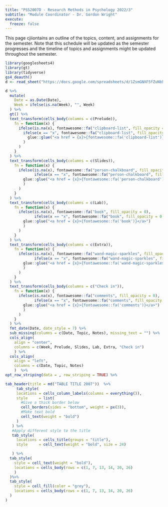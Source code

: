 ```yaml
---
title: "PS52007D - Research Methods in Psychology 2022/3"
subtitle: "Module Coordinator - Dr. Gordon Wright"
execute:
  freeze: false
---
```


This page cjiiontains an outline of the topics, content, and assignments
for the semester. Note that this schedule will be updated as the
semester progresses and the timeline of topics and assignments might be
updated throughout the semester.

```r
library(googlesheets4)
library(gt)
library(tidyverse)
gs4_deauth()
d <- read_sheet("https://docs.google.com/spreadsheets/d/1ZsmGNXF5fZuNbkGsYRnFxhDKS9fZJQdtOg2Cw3KlrtQ/edit?usp=sharing", sheet = "TopLevel")

```

::: column-screen-right
```r
d %>%
  mutate(
    Date = as.Date(Date),
    Week = ifelse(is.na(Week), "", Week)
  ) %>%
  gt() %>%
  text_transform(cells_body(columns = c(Prelude)),
    fn = function(x) {
      ifelse(is.na(x), fontawesome::fa("clipboard-list", fill_opacity = 0),
        ifelse(x == "x", fontawesome::fa("clipboard-list", fill_opacity = 0.2),       
          glue::glue("<a href = {x}>{fontawesome::fa('clipboard-list')}</a>")
        )
      )
    }
  ) %>%
  text_transform(cells_body(columns = c(Slides)),
    fn = function(x) {
      ifelse(is.na(x), fontawesome::fa("person-chalkboard", fill_opacity = 0),
             ifelse(x == "x", fontawesome::fa("person-chalkboard", fill_opacity = 0.2), 
        glue::glue("<a href = {x}>{fontawesome::fa('person-chalkboard')}</a>")
        )
      )
    }
  ) %>%
  text_transform(cells_body(columns = c(Lab)),
    fn = function(x) {
      ifelse(is.na(x), fontawesome::fa("book", fill_opacity = 0),
             ifelse(x == "x", fontawesome::fa("book", fill_opacity = 0.2), 
        glue::glue("<a href = {x}>{fontawesome::fa('book')}</a>")
        )
      )
    }
  ) %>%
  text_transform(cells_body(columns = c(Extra)),
    fn = function(x) {
      ifelse(is.na(x), fontawesome::fa("wand-magic-sparkles", fill_opacity = 0),
             ifelse(x == "x", fontawesome::fa("wand-magic-sparkles", fill_opacity = 0.2), 
        glue::glue("<a href = {x}>{fontawesome::fa('wand-magic-sparkles')}</a>")
        )
      )
    }
  ) %>%
  text_transform(cells_body(columns = c("Check in")),
    fn = function(x) {
      ifelse(is.na(x), fontawesome::fa("comments", fill_opacity = 0),
             ifelse(x == "x", fontawesome::fa("comments", fill_opacity = 0.2), 
        glue::glue("<a href = {x}>{fontawesome::fa('comments')}</a>")
        )
      )
    }
  ) %>%
  fmt_date(Date, date_style = 7) %>%
  sub_missing(columns = c(Date, Topic, Notes), missing_text = "") %>%
  cols_align(
    align = "center", 
    columns = c(Week, Prelude, Slides, Lab, Extra, "Check in")
    ) %>%
  cols_align(
    align = "left", 
    columns = c(Date, Topic, Notes)
    )  %>%
opt_row_striping(data = , row_striping = TRUE) %>% 

tab_header(title = md("TABLE TITLE 2007"))  %>%
     tab_style(
     locations = cells_column_labels(columns = everything()),
     style     = list(
       #Give a thick border below
       cell_borders(sides = "bottom", weight = px(3)),
       #Make text bold
       cell_text(weight = "bold")
     )
   ) %>% 
   #Apply different style to the title
   tab_style(
     locations = cells_title(groups = "title"),
     style     = cell_text(weight = "bold", size = 24)

   ) %>%
  tab_style(
    style = cell_text(weight = "bold"),
    locations = cells_body(rows = c(1, 7, 13, 14, 20, 26)
    ) 
  )%>%
  tab_style(
    style = cell_fill(color = "grey"),
    locations = cells_body(rows = c(1, 7, 13, 14, 20, 26)
  )
)
```
:::
